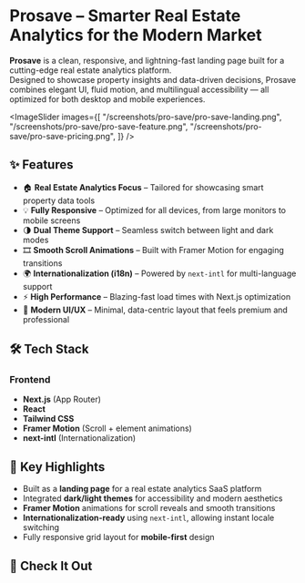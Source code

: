 
# Prosave – Smarter Real Estate Analytics for the Modern Market

**Prosave** is a clean, responsive, and lightning-fast landing page built for a cutting-edge real estate analytics platform.  
Designed to showcase property insights and data-driven decisions, Prosave combines elegant UI, fluid motion, and multilingual accessibility — all optimized for both desktop and mobile experiences.

<ImageSlider
  images={[
    "/screenshots/pro-save/pro-save-landing.png",
    "/screenshots/pro-save/pro-save-feature.png",
    "/screenshots/pro-save/pro-save-pricing.png",
  ]}
/>

## ✨ Features

- 🏠 **Real Estate Analytics Focus** – Tailored for showcasing smart property data tools
- 💡 **Fully Responsive** – Optimized for all devices, from large monitors to mobile screens
- 🌗 **Dual Theme Support** – Seamless switch between light and dark modes
- 🎞️ **Smooth Scroll Animations** – Built with Framer Motion for engaging transitions
- 🌍 **Internationalization (i18n)** – Powered by `next-intl` for multi-language support
- ⚡ **High Performance** – Blazing-fast load times with Next.js optimization
- 🎨 **Modern UI/UX** – Minimal, data-centric layout that feels premium and professional

## 🛠️ Tech Stack

### Frontend

- **Next.js** (App Router)
- **React**
- **Tailwind CSS**
- **Framer Motion** (Scroll + element animations)
- **next-intl** (Internationalization)

## 🧠 Key Highlights

- Built as a **landing page** for a real estate analytics SaaS platform
- Integrated **dark/light themes** for accessibility and modern aesthetics
- **Framer Motion** animations for scroll reveals and smooth transitions
- **Internationalization-ready** using `next-intl`, allowing instant locale switching
- Fully responsive grid layout for **mobile-first** design

## 🚀 Check It Out

<div className="flex flex-wrap gap-4 mt-4">
  <LinkButton
    url="https://prosave-landing-v1.vercel.app/en"
    text="Live Site"
    color="green"
  />
  <LinkButton
    url="https://github.com/oxsabbir/prosave-landing-v1"
    text="Repository"
    color="blue"
  />
</div>
